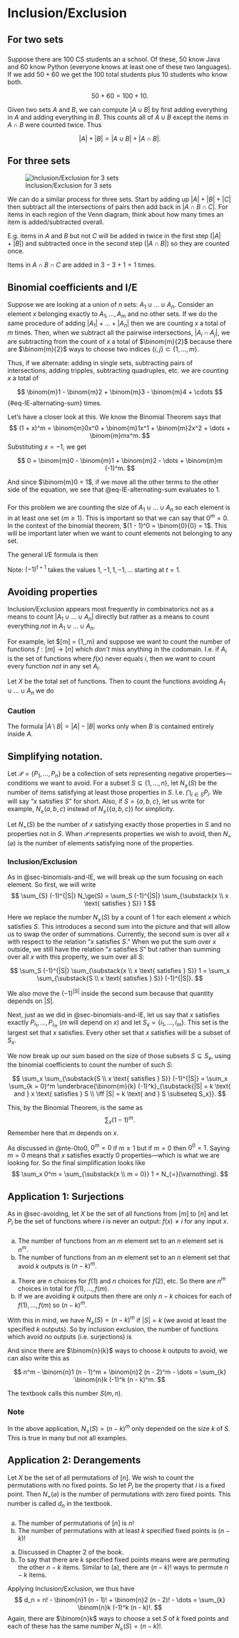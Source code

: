 # Inclusion/Exclusion

## For two sets

::: {#exm-two-sets}
###
Suppose there are $100$ CS students an a school. Of these, $50$ know Java and $60$ know Python (everyone knows at least one of these two languages). If we add $50 + 60$ we get the $100$ total students plus $10$ students who know both.

$$
50 + 60 = 100 + 10.
$$
:::

Given two sets $A$ and $B$, we can compute $|A \cup B|$ by first adding everything in $A$ and adding everything in $B$. This counts all of $A \cup B$ except the items in $A \cap B$ were counted twice. Thus

$$
|A| + |B| = |A \cup B| + |A \cap B|.
$$

## For three sets

![Inclusion/Exclusion for 3 sets](i/Inclusion-exclusion-3sets.png)

We can do a similar process for three sets. Start by adding up $|A| + |B| + |C|$ then subtract all the intersections of pairs then add back in $|A \cap B \cap C|$. For items in each region of the Venn diagram, think about how many times an item is added/subtracted overall.

E.g. items in $A$ and $B$ but not $C$ will be added in twice in the first step ($|A| + |B|$) and subtracted once in the second step ($|A \cap B|$) so they are counted once.

Items in $A \cap B \cap C$ are added in $3 - 3 + 1 = 1$ times.

## Binomial coefficients and I/E {#sec-binomials-and-IE}

Suppose we are looking at a union of $n$ sets: $A_1 \cup \dots \cup A_n$. Consider an element $x$ belonging exactly to $A_1, \dots, A_m$ and no other sets. If we do the same procedure of adding $|A_1| + \dots + |A_n|$ then we are counting $x$ a total of $m$ times. Then, when we subtract all the pairwise intersections, $|A_i \cap A_j|$, we are subtracting from the count of $x$ a total of $\binom{m}{2}$ because there are $\binom{m}{2}$ ways to choose two indices $\{i, j\} \subset \{1, \dots, m\}$.

Thus, if we alternate: adding in single sets, subtracting pairs of intersections, adding tripples, subtracting quadruples, etc. we are counting $x$ a total of

$$
\binom{m}1 - \binom{m}2 + \binom{m}3 -  \binom{m}4 + \cdots
$$ {#eq-IE-alternating-sum}
times.

Let's have a closer look at this. We know the Binomial Theorem says that
$$
(1 + x)^m = \binom{m}0x^0 + \binom{m}1x^1 + \binom{m}2x^2 + \dots + \binom{m}mx^m.
$$
Substituting $x = -1$, we get

$$
0 = \binom{m}0 - \binom{m}1 + \binom{m}2 - \dots + \binom{m}m (-1)^m.
$$

And since $\binom{m}0 = 1$, if we move all the other terms to the other side of the equation, we see that @eq-IE-alternating-sum evaluates to $1$.

::: {#nte-0to0 .callout-note}
###
For this problem we are counting the size of $A_1 \cup \dots \cup A_n$ so each element is in at least one set ($m \ge 1$). This is important so that we can say that $0^m = 0$. In the context of the binomial theorem, $(1 - 1)^0 = \binom{0}{0} = 1$. This will be important later when we want to count elements not belonging to any set.
:::

The general I/E formula is then

\begin{align*}
|A_1 \cup \dots \cup A_n| &= \sum_i |A_i| - \sum_{i < j} |A_i \cap A_j| + \sum_{i < j < k} |A_i \cap A_j \cap A_k| - \dots \\
&= \sum_{t = 1}^n (-1)^{t + 1} \sum_{i_1 < \dots < i_t} |A_{i_1} \cap \dots \cap A_{i_t}|.
\end{align*}

Note: $(-1)^{t + 1}$ takes the values $1, -1, 1, -1, \dots$ starting at $t = 1$.

## Avoiding properties {#sec-avoiding}

Inclusion/Exclusion appears most frequently in combinatorics not as a means to count $|A_1 \cup \dots \cup A_n|$ directly but rather as a means to count everything *not* in $A_1 \cup \dots \cup A_n$.

For example, let $[m] = \{1,\dots,m\} and suppose we want to count the number of functions $f : [m] \to [n]$ which *don't* miss anything in the codomain. I.e. if $A_i$ is the set of functions where $f(x)$ never equals $i$, then we want to count every function *not* in any set $A_i$.

Let $X$ be the total set of functions. Then to count the functions avoiding $A_1 \cup \dots \cup A_n$ we do

\begin{align*}
|X \setminus (A_1 \cup \dots A_n)| &= |X| - |A_1 \cup \dots A_n| \\
&= |X| - \sum_i |A_i| + \sum_{i < j} |A_i \cap A_j| - \cdots
\end{align*}

::: {.callout-caution}
### Caution
The formula $|A \setminus B| = |A| - |B|$ works only when $B$ is contained entirely inside $A$.
:::

## Simplifying notation.

Let $\mathscr{P} = \{P_1, \dots, P_n\}$ be a collection of sets representing negative properties---conditions we want to avoid. For a subset $S \subseteq \{1,\dots,n\}$, let $N_\ge(S)$ be the number of items satisfying at least those properties in $S$. I.e. $\bigcap_{i \in S} P_i$. We will say "$x$ satisfies $S$" for short. Also, if $S = \{a,b,c\}$, let us write for example, $N_\ge(a,b,c)$ instead of $N_\ge(\{a,b,c\})$ for simplicity.

Let $N_{=}(S)$ be the number of $x$ satisfying exactly those properties in $S$ and no properties not in $S$. When $\mathscr{P}$ represents properties we wish to avoid, then $N_{=}(\varnothing)$ is the number of elements satisfying none of the properties.

::: {#thm-inclusion-exclusion}
### Inclusion/Exclusion
\begin{align*}
N_{=}(\varnothing) &= N_{\ge}(\varnothing) - \sum_i N_\ge(i) + \sum_{i < j} N_\ge(i,j) - \cdots \\
&= \sum_{S} (-1)^{|S|} N_\ge(S).
\end{align*}
:::

::: {.proof}
As in @sec-binomials-and-IE, we will break up the sum focusing on each element. So first, we will write
$$
\sum_{S} (-1)^{|S|} N_\ge(S) = \sum_S (-1)^{|S|} \sum_{\substack{x \\ x \text{ satisfies } S}} 1
$$

Here we replace the number $N_\ge(S)$ by a count of $1$ for each element $x$ which satisfies $S$. This introduces a second sum into the picture and that will allow us to swap the order of summations. Currently, the second sum is over all $x$ with respect to the relation "$x$ satisfies $S$." When we put the sum over $x$ outside, we still have the relation "$x$ satisfies $S$" but rather than summing over all $x$ with this property, we sum over all $S$:

$$
\sum_S (-1)^{|S|} \sum_{\substack{x \\ x \text{ satisfies } S}} 1 = \sum_x \sum_{\substack{S \\ x \text{ satisfies } S}} (-1)^{|S|}.
$$

We also move the $(-1)^|S|$ inside the second sum because that quantity depends on $|S|$.

Next, just as we did in @sec-binomials-and-IE, let us say that $x$ satisfies exactly $P_{i_1}, \dots, P_{i_m}$ ($m$ will depend on $x$) and let $S_x = \{i_1, \dots, i_m\}$. This set is the largest set that $x$ satisfies. Every other set that $x$ satisfies will be a subset of $S_x$.

We now break up our sum based on the size of those subsets $S \subseteq S_x$, using the binomial coefficients to count the number of such $S$:

$$
\sum_x \sum_{\substack{S \\ x \text{ satisfies } S}} (-1)^{|S|} = \sum_x \sum_{k = 0}^m \underbrace{\binom{m}{k} (-1)^k}_{\substack{|S| = k \text{ and } x \text{ satisfies } S \\ \iff |S| = k \text{ and } S \subseteq S_x}}.
$$

This, by the Binomial Theorem, is the same as
$$
\sum_x (1 - 1)^m.
$$
Remember here that $m$ depends on $x$.

As discussed in @nte-0to0, $0^m = 0$ if $m \ge 1$ but if $m = 0$ then $0^0 = 1$. Saying $m = 0$ means that $x$ satisfies exactly $0$ properties---which is what we are looking for. So the final simplification looks like
$$
\sum_x 0^m = \sum_{\substack{x \\ m = 0}} 1 = N_{=}(\varnothing).
$$
:::

## Application 1: Surjections

As in @sec-avoiding, let $X$ be the set of all functions from $[m]$ to $[n]$ and let $P_i$ be the set of functions where $i$ is never an output: $f(x) \neq i$ for any input $x$.

::: {#lem-functions-missing-k}
###
a) The number of functions from an $m$ element set to an $n$ element set is $n^m$.
b) The number of functions from an $m$ element set to an $n$ element set that avoid $k$ outputs is $(n - k)^m$. 
:::

::: {.proof}
a) There are $n$ choices for $f(1)$ and $n$ choices for $f(2)$, etc. So there are $n^m$ choices in total for $f(1), \dots, f(m)$.
b) If we are avoiding $k$ outputs then there are only $n - k$ choices for each of $f(1),\dots,f(m)$ so $(n - k)^m$.
:::

With this in mind, we have $N_\ge(S) = (n - k)^m$ if $|S| = k$ (we avoid at least the specified $k$ outputs). So by inclusion exclusion, the number of functions which avoid *no* outputs (i.e. surjections) is

\begin{align*}
&N_\ge(\varnothing) - \sum_i N_\ge(i) + \sum_{i < j} N_\ge(i,j) - \cdots \\
&\hspace{4em} = n^m - \sum_i (n - 1)^m + \sum_{i < j} (n - 2)^m - \cdots.
\end{align*}

And since there are $\binom{n}{k}$ ways to choose $k$ outputs to avoid, we can also write this as

$$
n^m - \binom{n}1 (n - 1)^m + \binom{n}2 (n - 2)^m - \dots = \sum_{k} \binom{n}k (-1)^k (n - k)^m.
$$

The textbook calls this number $S(m,n)$.

::: {.callout-note}
### Note
In the above application, $N_\ge(S) = (n - k)^m$ only depended on the size $k$ of $S$. This is true in many but not all examples.
:::

## Application 2: Derangements

Let $X$ be the set of all permutations of $[n]$. We wish to count the permutations with no fixed points. So let $P_i$ be the property that $i$ is a fixed point. Then $N_{=}(\varnothing)$ is the number of permutations with zero fixed points. This number is called $d_n$ in the textbook.

::: {#lem-k-fixedpoints}
###
a) The number of permutations of $[n]$ is $n!$
b) The number of permutations with at least $k$ specified fixed points is $(n - k)!$
:::

::: {.proof}
a) Discussed in Chapter 2 of the book.
b) To say that there are $k$ specified fixed points means were are permuting the other $n - k$ items. Similar to (a), there are $(n - k)!$ ways to permute $n - k$ items.
:::

Applying Inclusion/Exclusion, we thus have
$$
d_n = n! - \binom{n}1 (n - 1)! + \binom{n}2 (n - 2)! - \dots = \sum_{k} \binom{n}k (-1)^k (n - k)!.
$$
Again, there are $\binom{n}k$ ways to choose a set $S$ of $k$ fixed points and each of these has the same number $N_\ge(S) = (n - k)!$.
